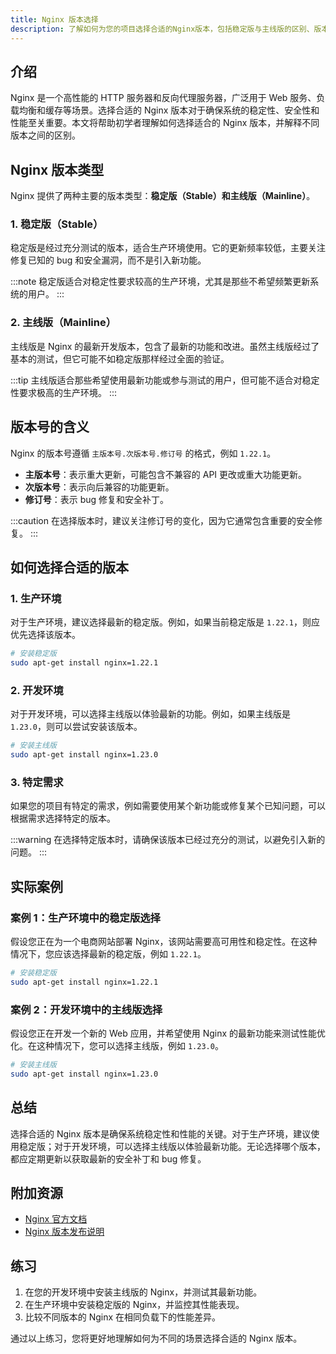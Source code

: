 ```yaml
---
title: Nginx 版本选择
description: 了解如何为您的项目选择合适的Nginx版本，包括稳定版与主线版的区别、版本号的含义以及实际应用场景。
---
```


## 介绍

Nginx 是一个高性能的 HTTP 服务器和反向代理服务器，广泛用于 Web 服务、负载均衡和缓存等场景。选择合适的 Nginx 版本对于确保系统的稳定性、安全性和性能至关重要。本文将帮助初学者理解如何选择适合的 Nginx 版本，并解释不同版本之间的区别。

## Nginx 版本类型

Nginx 提供了两种主要的版本类型：**稳定版（Stable）**和**主线版（Mainline）**。

### 1. 稳定版（Stable）

稳定版是经过充分测试的版本，适合生产环境使用。它的更新频率较低，主要关注修复已知的 bug 和安全漏洞，而不是引入新功能。

:::note
稳定版适合对稳定性要求较高的生产环境，尤其是那些不希望频繁更新系统的用户。
:::

### 2. 主线版（Mainline）

主线版是 Nginx 的最新开发版本，包含了最新的功能和改进。虽然主线版经过了基本的测试，但它可能不如稳定版那样经过全面的验证。

:::tip
主线版适合那些希望使用最新功能或参与测试的用户，但可能不适合对稳定性要求极高的生产环境。
:::

## 版本号的含义

Nginx 的版本号遵循 `主版本号.次版本号.修订号` 的格式，例如 `1.22.1`。

- **主版本号**：表示重大更新，可能包含不兼容的 API 更改或重大功能更新。
- **次版本号**：表示向后兼容的功能更新。
- **修订号**：表示 bug 修复和安全补丁。

:::caution
在选择版本时，建议关注修订号的变化，因为它通常包含重要的安全修复。
:::

## 如何选择合适的版本

### 1. 生产环境

对于生产环境，建议选择最新的稳定版。例如，如果当前稳定版是 `1.22.1`，则应优先选择该版本。

```bash
# 安装稳定版
sudo apt-get install nginx=1.22.1
```

### 2. 开发环境

对于开发环境，可以选择主线版以体验最新的功能。例如，如果主线版是 `1.23.0`，则可以尝试安装该版本。

```bash
# 安装主线版
sudo apt-get install nginx=1.23.0
```

### 3. 特定需求

如果您的项目有特定的需求，例如需要使用某个新功能或修复某个已知问题，可以根据需求选择特定的版本。

:::warning
在选择特定版本时，请确保该版本已经过充分的测试，以避免引入新的问题。
:::

## 实际案例

### 案例 1：生产环境中的稳定版选择

假设您正在为一个电商网站部署 Nginx，该网站需要高可用性和稳定性。在这种情况下，您应该选择最新的稳定版，例如 `1.22.1`。

```bash
# 安装稳定版
sudo apt-get install nginx=1.22.1
```

### 案例 2：开发环境中的主线版选择

假设您正在开发一个新的 Web 应用，并希望使用 Nginx 的最新功能来测试性能优化。在这种情况下，您可以选择主线版，例如 `1.23.0`。

```bash
# 安装主线版
sudo apt-get install nginx=1.23.0
```

## 总结

选择合适的 Nginx 版本是确保系统稳定性和性能的关键。对于生产环境，建议使用稳定版；对于开发环境，可以选择主线版以体验最新功能。无论选择哪个版本，都应定期更新以获取最新的安全补丁和 bug 修复。

## 附加资源

- [Nginx 官方文档](https://nginx.org/en/docs/)
- [Nginx 版本发布说明](https://nginx.org/en/CHANGES)

## 练习

1. 在您的开发环境中安装主线版的 Nginx，并测试其最新功能。
2. 在生产环境中安装稳定版的 Nginx，并监控其性能表现。
3. 比较不同版本的 Nginx 在相同负载下的性能差异。

通过以上练习，您将更好地理解如何为不同的场景选择合适的 Nginx 版本。